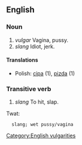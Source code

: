==English==

===Noun===

# ''vulgar'' Vagina, pussy.
# ''slang'' Idiot, jerk.

====Translations====
*Polish: [[cipa]] (1), [[pizda]] (1)

===Transitive verb===

# ''slang'' To hit, slap.

[[Category:English vulgarities]]

Twat:
   slang; wet pussy/vagina